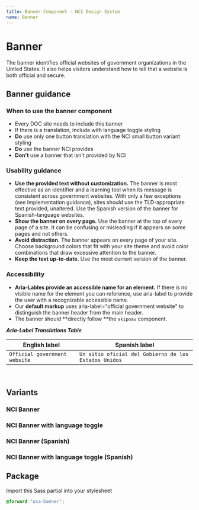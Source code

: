 ```yaml
---
title: Banner Component - NCI Design System
name: Banner
---
```


# Banner

The banner identifies official websites of government organizations in the United States. It also helps visitors understand how to tell that a website is both official and secure.

## Banner guidance

### When to use the banner component

- Every DOC site needs to include this banner
- If there is a translation, include with language toggle styling
- **Do** use only one button translation with the NCI small button variant styling
- **Do** use the banner NCI provides
- **Don't** use a banner that isn't provided by NCI

### Usability guidance

- **Use the provided text without customization.** The banner is most effective as an identifier and a learning tool when its message is consistent across government websites. With only a few exceptions (see Implementation guidance), sites should use the TLD-appropriate text provided, unaltered. Use the Spanish version of the banner for Spanish-language websites.
- **Show the banner on every page.** Use the banner at the top of every page of a site. It can be confusing or misleading if it appears on some pages and not others.
- **Avoid distraction.** The banner appears on every page of your site. Choose background colors that fit with your site theme and avoid color combinations that draw excessive attention to the banner.
- **Keep the text up-to-date.** Use the most current version of the banner.

### Accessibility

- **Aria-Lables provide an accessible name for an element.** If there is no visible name for the element you can reference, use aria-label to provide the user with a recognizable accessible name.
- Our **default markup** uses aria-label="official government website" to distinguish the banner header from the main header.
- The banner should **directly follow **the `skipnav` component.

**_Aria-Label Translations Table_**

| **English label**             | **Spanish label**                                     |
| ----------------------------- | ----------------------------------------------------- |
| `Official government website` | `Un sitio oficial del Gobierno de los Estados Unidos` |

<br />

## Variants

### NCI Banner

<TwigCode
	templatePath="components/usa-banner/usa-banner.twig"
	json='
	{
		"language": "en"
	}
'
/>

### NCI Banner with language toggle

<TwigCode
	templatePath="components/usa-banner/usa-banner.twig"
	json='
	{
		"language": "en",
		"language_toggle_href": "/"
	}
'
/>

### NCI Banner (Spanish)

<TwigCode
	templatePath="components/usa-banner/usa-banner.twig"
	json='
	{
		"language": "es"
	}
'
/>

### NCI Banner with language toggle (Spanish)

<TwigCode
	templatePath="components/usa-banner/usa-banner.twig"
	json='
	{
		"language": "es",
		"language_toggle_href": "/"
	}
'
/>

## Package

Import this Sass partial into your stylesheet

```scss nopreview
@forward "usa-banner";
```
